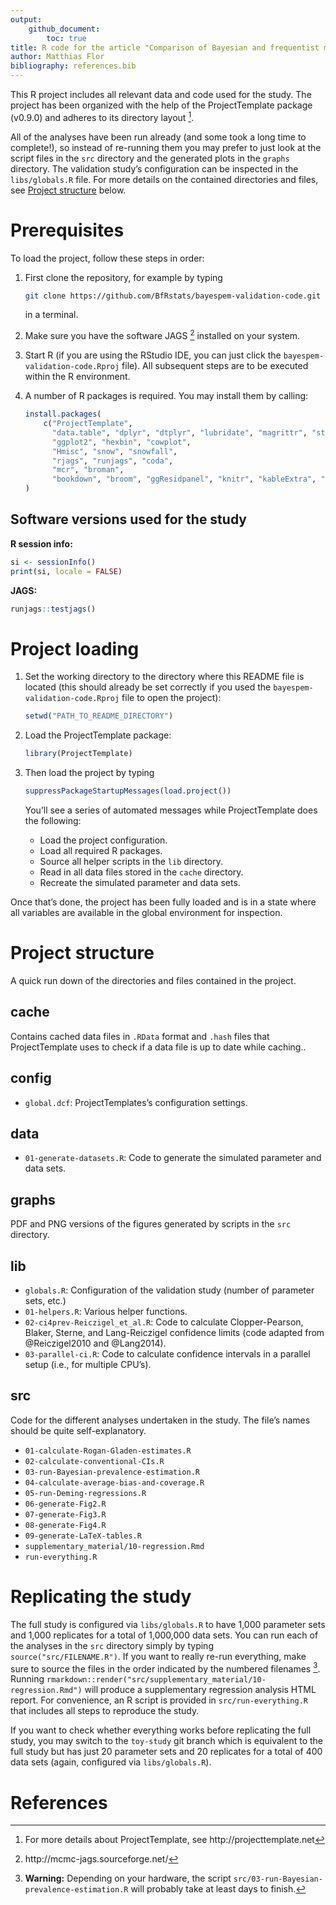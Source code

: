 ```yaml
---
output: 
    github_document:
        toc: true
title: R code for the article "Comparison of Bayesian and frequentist methods for prevalence estimation under misclassification"
author: Matthias Flor
bibliography: references.bib
---
```


<!-- This markdown document has been generated by knitting an R markdown file.-->

This R project includes all relevant data and code used for the study.
The project has been organized with the help of the ProjectTemplate package (v0.9.0) and adheres to its directory layout ^[For more details about ProjectTemplate, see http://projecttemplate.net].

All of the analyses have been run already (and some took a long time to complete!), so instead of re-running them you may prefer to just look at the script files in the `src` directory and the generated plots in the `graphs` directory.
The validation study's configuration can be inspected in the `libs/globals.R` file. 
For more details on the contained directories and files, see [Project structure] below.

# Prerequisites

To load the project, follow these steps in order:

1. First clone the repository, for example by typing

    ```sh
    git clone https://github.com/BfRstats/bayespem-validation-code.git
    ```

    in a terminal.

1. Make sure you have the software JAGS ^[http://mcmc-jags.sourceforge.net/] installed on your system.

1. Start R (if you are using the RStudio IDE, you can just click the `bayespem-validation-code.Rproj` file). All subsequent steps are to be executed within the R environment.

1. A number of R packages is required. You may install them by calling:  

    ```r
    install.packages(
        c("ProjectTemplate",
          "data.table", "dplyr", "dtplyr", "lubridate", "magrittr", "stringr", "tidyr",
          "ggplot2", "hexbin", "cowplot",
          "Hmisc", "snow", "snowfall",
          "rjags", "runjags", "coda",
          "mcr", "broman",
          "bookdown", "broom", "ggResidpanel", "knitr", "kableExtra", "latex2exp", "rmarkdown")
    )
    ```

## Software versions used for the study

**R session info:**
```r
si <- sessionInfo()
print(si, locale = FALSE)
```

**JAGS:**
```r
runjags::testjags()
```

# Project loading

1.  Set the working directory to the directory where this README file is located (this should already be set correctly if you used the `bayespem-validation-code.Rproj` file to open the project):

    ```r
    setwd("PATH_TO_README_DIRECTORY")
    ```

1. Load the ProjectTemplate package:

    ```r
    library(ProjectTemplate)
    ```

1. Then load the project by typing 

    ```r
    suppressPackageStartupMessages(load.project())
    ```

    You'll see a series of automated messages while ProjectTemplate does the following:
    *  Load the project configuration.
    *  Load all required R packages.
    *  Source all helper scripts in the `lib` directory.
    *  Read in all data files stored in the `cache` directory.
    *  Recreate the simulated parameter and data sets.
    
Once that's done, the project has been fully loaded and is in a state where all variables are available in the global environment for inspection.

# Project structure

A quick run down of the directories and files contained in the project.

## cache
Contains cached data files in `.RData` format and `.hash` files that ProjectTemplate uses to check if a data file is up to date while caching..

## config
* `global.dcf`: ProjectTemplates's configuration settings.

## data
* `01-generate-datasets.R`: Code to generate the simulated parameter and data sets.

## graphs
PDF and PNG versions of the figures generated by scripts in the `src` directory.

## lib
* `globals.R`: Configuration of the validation study (number of parameter sets, etc.)
* `01-helpers.R`: Various helper functions.
* `02-ci4prev-Reiczigel_et_al.R`: Code to calculate Clopper-Pearson, Blaker, Sterne, and Lang-Reiczigel confidence limits (code adapted from @Reiczigel2010 and @Lang2014).
* `03-parallel-ci.R`: Code to calculate confidence intervals in a parallel setup (i.e., for multiple CPU's).

## src
Code for the different analyses undertaken in the study.
The file's names should be quite self-explanatory.

* `01-calculate-Rogan-Gladen-estimates.R` 
* `02-calculate-conventional-CIs.R` 
* `03-run-Bayesian-prevalence-estimation.R` 
* `04-calculate-average-bias-and-coverage.R`  
* `05-run-Deming-regressions.R` 
* `06-generate-Fig2.R` 
* `07-generate-Fig3.R`  
* `08-generate-Fig4.R` 
* `09-generate-LaTeX-tables.R` 
* `supplementary_material/10-regression.Rmd`
* `run-everything.R` 

# Replicating the study

The full study is configured via `libs/globals.R` to have 1,000 parameter sets and 1,000 replicates for a total of 1,000,000 data sets.
You can run each of the analyses in the `src` directory simply by typing `source("src/FILENAME.R")`.
If you want to really re-run everything, make sure to source the files in the order indicated by the numbered filenames ^[**Warning:** Depending on your hardware, the script `src/03-run-Bayesian-prevalence-estimation.R` will probably take at least days to finish.].
Running `rmarkdown::render("src/supplementary_material/10-regression.Rmd")` will produce a supplementary regression analysis HTML report.
For convenience, an R script is provided in `src/run-everything.R` that includes all steps to reproduce the study.

If you want to check whether everything works before replicating the full study, you may switch to the `toy-study` git branch which is equivalent to the full study but has just 20 parameter sets and 20 replicates for a total of 400 data sets (again, configured via `libs/globals.R`).

# References
